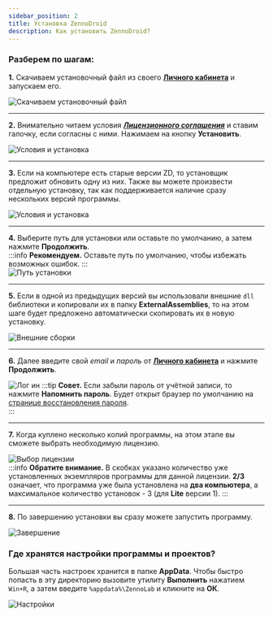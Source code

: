 ```yaml
---
sidebar_position: 2
title: Установка ZennoDroid
description: Как установить ZennoDroid?
---
```

### Разберем по шагам:  
**1.** Скачиваем установочный файл из своего [**Личного кабинета**](https://account.zennolab.com/personal-area-main/my-products) и запускаем его.  

![Скачиваем установочный файл](./assets/ZD_Install/ZD_Install_pic1.png)  
_______________________________________________
**2.** Внимательно читаем условия [***Лицензионного соглашения***](https://zennolab.com/ru/terms-of-service/) и ставим галочку, если согласны с ними. Нажимаем на кнопку **Установить**.  

![Условия и установка](./assets/ZD_Install/ZD_Install_pic2.png)  
_______________________________________________
**3.** Если на компьютере есть старые версии ZD, то установщик предложит обновить одну из них. Также вы можете произвести отдельную установку, так как поддерживается наличие сразу нескольких версий программы.  

![Условия и установка](./assets/ZD_Install/ZD_Install_pic3.png)  
_______________________________________________
**4.** Выберите путь для установки или оставьте по умолчанию, а затем нажмите **Продолжить**.  
:::info **Рекомендуем.**
Оставьте путь по умолчанию, чтобы избежать возможных ошибок.
:::  
![Путь установки](./assets/ZD_Install/ZD_Install_pic4.png)  
_______________________________________________
**5.** Если в одной из предыдущих версий вы использовали внешние `dll` библиотеки и копировали их в папку **ExternalAssemblies**, то на этом шаге будет предложено автоматически скопировать их в новую установку.  

![Внешние сборки](./assets/ZD_Install/ZD_Install_pic5.png)  
_______________________________________________
**6.** Далее введите свой *email* и *пароль* от [**Личного кабинета**](https://auth.zennolab.com/auth/realms/zennolab/account/password) и нажмите **Продолжить**.  

![Лог ин](./assets/ZD_Install/ZD_Install_pic6.png)
:::tip **Совет.**
Если забыли пароль от учётной записи, то нажмите **Напомнить пароль**. Будет открыт браузер по умолчанию на [странице восстановления пароля](https://auth.zennolab.com/auth/realms/zennolab/login-actions/reset-credentials).  
:::  
_______________________________________________
**7.** Когда куплено несколько копий программы, на этом этапе вы сможете выбрать необходимую лицензию.  

![Выбор лицензии](./assets/ZD_Install/ZD_Install_pic8.png)  
:::info **Обратите внимание.**
В скобках указано количество уже установленных экземпляров программы для данной лицензии. **2/3** означает, что программа уже была установлена на **два компьютера**, а максимальное количество установок - 3 (для **Lite** версии 1).
:::  
_______________________________________________
**8.** По завершению установки вы сразу можете запустить программу.  

![Завершение](./assets/ZD_Install/ZD_Install_pic7.png)  

### Где хранятся настройки программы и проектов?
Большая часть настроек хранится в папке **AppData**. Чтобы быстро попасть в эту директорию вызовите утилиту **Выполнить** нажатием `Win+R`, а затем введите `%appdata%\ZennoLab` и кликните на **ОК**.  

![Настройки](./assets/ZD_Install/ZD_Install_pic9.png)
